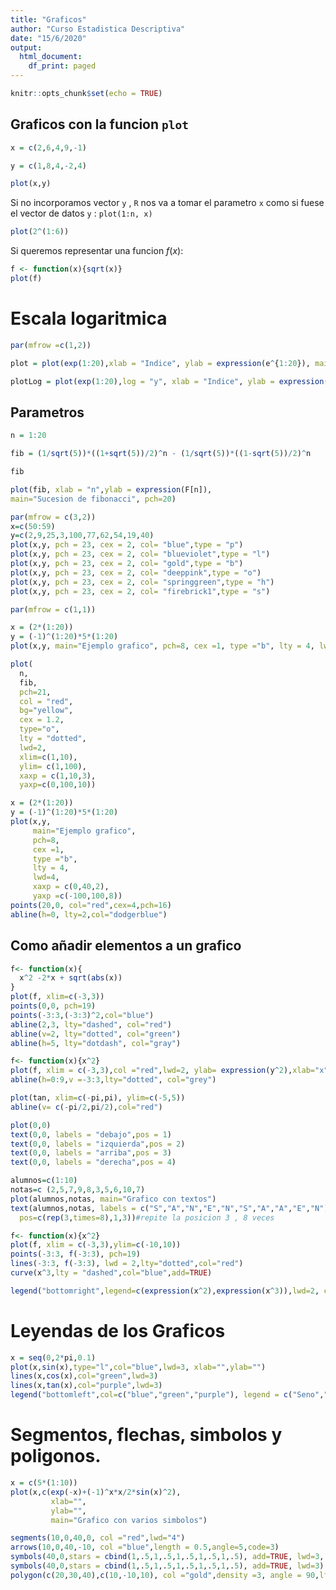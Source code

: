 ```yaml
---
title: "Graficos"
author: "Curso Estadistica Descriptiva"
date: "15/6/2020"
output:
  html_document:
    df_print: paged
---
```


```r
knitr::opts_chunk$set(echo = TRUE)
```

## Graficos con la funcion `plot`

<!---
-plot(x,y) = para dibujar un grafico basico de los puntos siendo x,y vectores numericos

 plot(x)= plot.(1:length(x),x)

-plot(x,funcion): para dibujar  el grafico de la funcion
--->

```r
x = c(2,6,4,9,-1)

y = c(1,8,4,-2,4)

plot(x,y)
```

Si no incorporamos vector `y` , `R` nos va a tomar el parametro `x` como si fuese el vector de datos `y` : `plot(1:n, x)`

```r
plot(2^(1:6))
```

Si queremos representar una funcion $f(x)$:
```r
f <- function(x){sqrt(x)}
plot(f)
```


<!-- Colores en plot

log: para indicar que queremos el grafico en escala logaritmica.

main("titulo"): para poner titulo al grafico.
expression("Funcion"):para colocar una funcion en  vez del titulo.

xlab("etiqueta"): poner etiqueta al eje X.
ylab: poner etiqueta al eje y.

pch=n : elegir los simbolos de los puntos. n=
0,1,.....,25 el valor pordefecto es pch =1 (puntitos en el grafico)

cex: tamaño de los simbolos de arriba pch.

col="Color en ingles" : elige el color de los simbolos pch

bg = "nombre color en ingles "color del centro del simbolo

par(mfrow =c(1,2))= esto sirve apra hacer una fila y 2 columnas de graficos.
-->



# Escala logaritmica
```r
par(mfrow =c(1,2))

plot = plot(exp(1:20),xlab = "Indice", ylab = expression(e^{1:20}), main = "Escala lineal")

plotLog = plot(exp(1:20),log = "y", xlab = "Indice", ylab = expression(e^{1:20}), main = "Escala Logaritmica en eje Y")
```
## Parametros

```r
n = 1:20

fib = (1/sqrt(5))*((1+sqrt(5))/2)^n - (1/sqrt(5))*((1-sqrt(5))/2)^n

fib

plot(fib, xlab = "n",ylab = expression(F[n]),
main="Sucesion de fibonacci", pch=20)
```

<!--
#Parametros de la funcion Plot

type: elige el tipo de grafico que queremos:
  
  p: puntos
  l: lineas rectas que unen puntos
  b: lineas que unen puntos que no traspasan los puntos.
  o: como el anterior pero en este caso si que traspasan los puntos.
  h:Histogramas de lineas.
  s:histogramas de escalones
  n: para no fibujar los puntos.
  
  
  
lty: para especificar el tipod e linea
 -"solid":1: linea continua
 -"dashed":2: lineas discontinuas
 -"dotted":3: linea de puntos
 -"dotdashed":4: linea que alterna puntos y rayas
 
lwd: especifica el grosor de las lineas
xlim:modificar el rango del eje X
ylim: modifica el rando del eje y
xaxp: modificar posiciones de las marcas en el eje X
yaxp: modificar posiciones de las marcas en el eje Y
-->


```r
par(mfrow = c(3,2))
x=c(50:59)
y=c(2,9,25,3,100,77,62,54,19,40)
plot(x,y, pch = 23, cex = 2, col= "blue",type = "p")
plot(x,y, pch = 23, cex = 2, col= "blueviolet",type = "l")
plot(x,y, pch = 23, cex = 2, col= "gold",type = "b")
plot(x,y, pch = 23, cex = 2, col= "deeppink",type = "o")
plot(x,y, pch = 23, cex = 2, col= "springgreen",type = "h")
plot(x,y, pch = 23, cex = 2, col= "firebrick1",type = "s")

par(mfrow = c(1,1))
```

```r
x = (2*(1:20))
y = (-1)^(1:20)*5*(1:20)
plot(x,y, main="Ejemplo grafico", pch=8, cex =1, type ="b", lty = 4, lwd=4, xaxp = c(0,40,2),yaxp =c(-100,100,8))
```

```r
plot(
  n, 
  fib, 
  pch=21, 
  col = "red", 
  bg="yellow", 
  cex = 1.2, 
  type="o", 
  lty = "dotted",
  lwd=2, 
  xlim=c(1,10), 
  ylim= c(1,100), 
  xaxp = c(1,10,3), 
  yaxp=c(0,100,10))
```
<!--
points(x,y): añade un punto de coordenadas(x,y) a un grafico ya existente

abline: para añadir una recta a un grafico ya existente
  abline(a,b): añade la recta y = bx+a
  abline(v = x0): añade la recta vertical x =x0.v puede estar asignado a un vector.
  abline(h = y0: añade la recta horizontal y =y0.h puede estar asignada a un vector)
-->
```r
x = (2*(1:20))
y = (-1)^(1:20)*5*(1:20)
plot(x,y, 
     main="Ejemplo grafico", 
     pch=8, 
     cex =1, 
     type ="b", 
     lty = 4, 
     lwd=4, 
     xaxp = c(0,40,2),
     yaxp =c(-100,100,8))
points(20,0, col="red",cex=4,pch=16)
abline(h=0, lty=2,col="dodgerblue")
```
## Como añadir elementos a un grafico
```r
f<- function(x){
  x^2 -2*x + sqrt(abs(x))
}
plot(f, xlim=c(-3,3))
points(0,0, pch=19)
points(-3:3,(-3:3)^2,col="blue")
abline(2,3, lty="dashed", col="red")
abline(v=2, lty="dotted", col="green")
abline(h=5, lty="dotdash", col="gray")
```

```r
f<- function(x){x^2}
plot(f, xlim = c(-3,3),col ="red",lwd=2, ylab= expression(y^2),xlab="x")
abline(h=0:9,v =-3:3,lty="dotted", col="grey")
```

```r
plot(tan, xlim=c(-pi,pi), ylim=c(-5,5))
abline(v= c(-pi/2,pi/2),col="red")
```

<!--
text(x,y, labels = "....") añanaa en el punto de corrdenadas texto

pos : permite indicar la posiciond el texto alrededor de las coordenadas(x,y). 
Admite los siguientes valores:
  1:abajo
  2:izquierda
  3:arriba
  4:derecha
  5: sin especificar, entrado al punto
  
Lineas o curvas
-lines (x,y) añanade grafico existente una linea poligonal que une los puntos.
-curve(x,y) permite añadir la grafica de una curva a un grafico existente.
  -add=TRUE, sino la curva no se añade.
-->
```r
plot(0,0)
text(0,0, labels = "debajo",pos = 1)
text(0,0, labels = "izquierda",pos = 2)
text(0,0, labels = "arriba",pos = 3)
text(0,0, labels = "derecha",pos = 4)

```
```r
alumnos=c(1:10)
notas=c (2,5,7,9,8,3,5,6,10,7)
plot(alumnos,notas, main="Grafico con textos")
text(alumnos,notas, labels = c("S","A","N","E","N","S","A","A","E","N"),
  pos=c(rep(3,times=8),1,3))#repite la posicion 3 , 8 veces
```



```r
f<- function(x){x^2}
plot(f, xlim = c(-3,3),ylim=c(-10,10))
points(-3:3, f(-3:3), pch=19)
lines(-3:3, f(-3:3), lwd = 2,lty="dotted",col="red")
curve(x^3,lty = "dashed",col="blue",add=TRUE)

legend("bottomright",legend=c(expression(x^2),expression(x^3)),lwd=2, col=c("red","blue"),lty=c("dotted","dashed"))
```
# Leyendas de los Graficos

<!--
legend(posicion, legend="....")

-"botttom"/"botttomright"/"botttomleft"
-"top"/"topright"/"topleft"
-"center"/"right"/left
-->

```r
x = seq(0,2*pi,0.1)
plot(x,sin(x),type="l",col="blue",lwd=3, xlab="",ylab="")
lines(x,cos(x),col="green",lwd=3)
lines(x,tan(x),col="purple",lwd=3)
legend("bottomleft",col=c("blue","green","purple"), legend = c("Seno","Coseno","Tangente"),lwd=3,bty = "l")
```

# Segmentos, flechas, simbolos y poligonos.

<!--
segments: añade segmentos a un grafico existente
arrows:añade flechas
symbols:añade simbolos
polygon:añande poligonos
-->

```r
x = c(5*(1:10))
plot(x,c(exp(-x)+(-1)^x*x/2*sin(x)^2),
         xlab="", 
         ylab="", 
         main="Grafico con varios simbolos")

segments(10,0,40,0, col ="red",lwd="4")
arrows(10,0,40,-10, col ="blue",length = 0.5,angle=5,code=3)
symbols(40,0,stars = cbind(1,.5,1,.5,1,.5,1,.5,1,.5), add=TRUE, lwd=3, inches=0.5)
symbols(40,0,stars = cbind(1,.5,1,.5,1,.5,1,.5,1,.5), add=TRUE, lwd=3)
polygon(c(20,30,40),c(10,-10,10), col ="gold",density =3, angle = 90,lty = 4,lwd=5)
```

